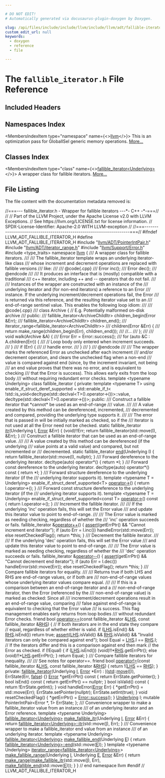 ```yaml
---

# DO NOT EDIT!
# Automatically generated via docusaurus-plugin-doxygen by Doxygen.

slug: /api/files/include/include/llvm/include/llvm/adt/fallible-iterator-h
custom_edit_url: null
keywords:
  - doxygen
  - reference
  - file

---
```





# The `fallible_iterator.h` File Reference

<DoxygenPage pluginConfig={pluginConfig}>



## Included Headers

<IncludesList>
<IncludesListItem
  filePath="llvm/ADT/PointerIntPair.h"
  permalink="/docs/api/files/include/include/llvm/include/llvm/adt/pointerintpair-h"
  isLocal="true" />
<IncludesListItem
  filePath="llvm/ADT/iterator_range.h"
  permalink="/docs/api/files/include/include/llvm/include/llvm/adt/iterator-range-h"
  isLocal="true" />
<IncludesListItem
  filePath="llvm/Support/Error.h"
  permalink="/docs/api/files/include/include/llvm/include/llvm/support/error-h"
  isLocal="true" />
<IncludesListItem
  filePath="type_traits"
  permalink=""
  isLocal="false" />
</IncludesList>

## Namespaces Index

<MembersIndex>

<MembersIndexItem
  type="namespace"
  name={<><a href="/docs/api/namespaces/llvm">llvm</a></>}>
This is an optimization pass for GlobalISel generic memory operations. <a href="/docs/api/namespaces/llvm/#details">More...</a>
</MembersIndexItem>

</MembersIndex>

## Classes Index

<MembersIndex>

<MembersIndexItem
  type="class"
  name={<><a href="/docs/api/classes/llvm/fallible-iterator">fallible_iterator&lt;Underlying&gt;</a></>}>
A wrapper class for fallible iterators. <a href="/docs/api/classes/llvm/fallible-iterator/#details">More...</a>
</MembersIndexItem>

</MembersIndex>


## File Listing

The file content with the documentation metadata removed is:

<ProgramListing>

<Link id="l00001" /><CodeLine lineNumber="1"><span class="doxyHighlightComment">//===--- fallible&#95;iterator.h - Wrapper for fallible iterators ---&#42;- C++ -&#42;-===//</span></CodeLine>
<Link id="l00002" /><CodeLine lineNumber="2"><span class="doxyHighlightComment">//</span></CodeLine>
<Link id="l00003" /><CodeLine lineNumber="3"><span class="doxyHighlightComment">// Part of the LLVM Project, under the Apache License v2.0 with LLVM Exceptions.</span></CodeLine>
<Link id="l00004" /><CodeLine lineNumber="4"><span class="doxyHighlightComment">// See https://llvm.org/LICENSE.txt for license information.</span></CodeLine>
<Link id="l00005" /><CodeLine lineNumber="5"><span class="doxyHighlightComment">// SPDX-License-Identifier: Apache-2.0 WITH LLVM-exception</span></CodeLine>
<Link id="l00006" /><CodeLine lineNumber="6"><span class="doxyHighlightComment">//</span></CodeLine>
<Link id="l00007" /><CodeLine lineNumber="7"><span class="doxyHighlightComment">//===----------------------------------------------------------------------===//</span></CodeLine>
<Link id="l00008" /><CodeLine lineNumber="8"></CodeLine>
<Link id="l00009" /><CodeLine lineNumber="9"><span class="doxyHighlightPreprocessor">#ifndef LLVM&#95;ADT&#95;FALLIBLE&#95;ITERATOR&#95;H</span></CodeLine>
<Link id="l00010" /><CodeLine lineNumber="10"><span class="doxyHighlightPreprocessor">#define LLVM&#95;ADT&#95;FALLIBLE&#95;ITERATOR&#95;H</span></CodeLine>
<Link id="l00011" /><CodeLine lineNumber="11"></CodeLine>
<Link id="l00012" /><CodeLine lineNumber="12"><span class="doxyHighlightPreprocessor">#include &quot;<a href="/docs/api/files/include/include/llvm/include/llvm/adt/pointerintpair-h">llvm/ADT/PointerIntPair.h</a>&quot;</span></CodeLine>
<Link id="l00013" /><CodeLine lineNumber="13"><span class="doxyHighlightPreprocessor">#include &quot;<a href="/docs/api/files/include/include/llvm/include/llvm/adt/iterator-range-h">llvm/ADT/iterator&#95;range.h</a>&quot;</span></CodeLine>
<Link id="l00014" /><CodeLine lineNumber="14"><span class="doxyHighlightPreprocessor">#include &quot;<a href="/docs/api/files/include/include/llvm/include/llvm/support/error-h">llvm/Support/Error.h</a>&quot;</span></CodeLine>
<Link id="l00015" /><CodeLine lineNumber="15"></CodeLine>
<Link id="l00016" /><CodeLine lineNumber="16"><span class="doxyHighlightPreprocessor">#include &lt;type&#95;traits&gt;</span></CodeLine>
<Link id="l00017" /><CodeLine lineNumber="17"></CodeLine>
<Link id="l00018" /><CodeLine lineNumber="18"><span class="doxyHighlightKeyword">namespace </span><span class="doxyHighlight"><a href="/docs/api/namespaces/llvm">llvm</a> &#123;</span></CodeLine>
<Link id="l00019" /><CodeLine lineNumber="19"></CodeLine>
<Link id="l00020" /><CodeLine lineNumber="20"><span class="doxyHighlightComment">/// A wrapper class for fallible iterators.</span></CodeLine>
<Link id="l00021" /><CodeLine lineNumber="21"><span class="doxyHighlightComment">///</span></CodeLine>
<Link id="l00022" /><CodeLine lineNumber="22"><span class="doxyHighlightComment">///   The fallible&#95;iterator template wraps an underlying iterator-like class</span></CodeLine>
<Link id="l00023" /><CodeLine lineNumber="23"><span class="doxyHighlightComment">/// whose increment and decrement operations are replaced with fallible versions</span></CodeLine>
<Link id="l00024" /><CodeLine lineNumber="24"><span class="doxyHighlightComment">/// like:</span></CodeLine>
<Link id="l00025" /><CodeLine lineNumber="25"><span class="doxyHighlightComment">///</span></CodeLine>
<Link id="l00026" /><CodeLine lineNumber="26"><span class="doxyHighlightComment">///   @code&#123;.cpp&#125;</span></CodeLine>
<Link id="l00027" /><CodeLine lineNumber="27"><span class="doxyHighlightComment">///   Error inc();</span></CodeLine>
<Link id="l00028" /><CodeLine lineNumber="28"><span class="doxyHighlightComment">///   Error dec();</span></CodeLine>
<Link id="l00029" /><CodeLine lineNumber="29"><span class="doxyHighlightComment">///   @endcode</span></CodeLine>
<Link id="l00030" /><CodeLine lineNumber="30"><span class="doxyHighlightComment">///</span></CodeLine>
<Link id="l00031" /><CodeLine lineNumber="31"><span class="doxyHighlightComment">///   It produces an interface that is (mostly) compatible with a traditional</span></CodeLine>
<Link id="l00032" /><CodeLine lineNumber="32"><span class="doxyHighlightComment">/// c++ iterator, including ++ and -- operators that do not fail.</span></CodeLine>
<Link id="l00033" /><CodeLine lineNumber="33"><span class="doxyHighlightComment">///</span></CodeLine>
<Link id="l00034" /><CodeLine lineNumber="34"><span class="doxyHighlightComment">///   Instances of the wrapper are constructed with an instance of the</span></CodeLine>
<Link id="l00035" /><CodeLine lineNumber="35"><span class="doxyHighlightComment">/// underlying iterator and (for non-end iterators) a reference to an Error</span></CodeLine>
<Link id="l00036" /><CodeLine lineNumber="36"><span class="doxyHighlightComment">/// instance. If the underlying increment/decrement operations fail, the Error</span></CodeLine>
<Link id="l00037" /><CodeLine lineNumber="37"><span class="doxyHighlightComment">/// is returned via this reference, and the resulting iterator value set to an</span></CodeLine>
<Link id="l00038" /><CodeLine lineNumber="38"><span class="doxyHighlightComment">/// end-of-range sentinel value. This enables the following loop idiom:</span></CodeLine>
<Link id="l00039" /><CodeLine lineNumber="39"><span class="doxyHighlightComment">///</span></CodeLine>
<Link id="l00040" /><CodeLine lineNumber="40"><span class="doxyHighlightComment">///   @code&#123;.cpp&#125;</span></CodeLine>
<Link id="l00041" /><CodeLine lineNumber="41"><span class="doxyHighlightComment">///   class Archive &#123; // E.g. Potentially malformed on-disk archive</span></CodeLine>
<Link id="l00042" /><CodeLine lineNumber="42"><span class="doxyHighlightComment">///   public:</span></CodeLine>
<Link id="l00043" /><CodeLine lineNumber="43"><span class="doxyHighlightComment">///     fallible&#95;iterator&lt;ArchiveChildItr&gt; children&#95;begin(Error &amp;Err);</span></CodeLine>
<Link id="l00044" /><CodeLine lineNumber="44"><span class="doxyHighlightComment">///     fallible&#95;iterator&lt;ArchiveChildItr&gt; children&#95;end();</span></CodeLine>
<Link id="l00045" /><CodeLine lineNumber="45"><span class="doxyHighlightComment">///     iterator&#95;range&lt;fallible&#95;iterator&lt;ArchiveChildItr&gt;&gt;</span></CodeLine>
<Link id="l00046" /><CodeLine lineNumber="46"><span class="doxyHighlightComment">///     children(Error &amp;Err) &#123;</span></CodeLine>
<Link id="l00047" /><CodeLine lineNumber="47"><span class="doxyHighlightComment">///       return make&#95;range(children&#95;begin(Err), children&#95;end());</span></CodeLine>
<Link id="l00048" /><CodeLine lineNumber="48"><span class="doxyHighlightComment">///     //...</span></CodeLine>
<Link id="l00049" /><CodeLine lineNumber="49"><span class="doxyHighlightComment">///   &#125;;</span></CodeLine>
<Link id="l00050" /><CodeLine lineNumber="50"><span class="doxyHighlightComment">///</span></CodeLine>
<Link id="l00051" /><CodeLine lineNumber="51"><span class="doxyHighlightComment">///   void walk(Archive &amp;A) &#123;</span></CodeLine>
<Link id="l00052" /><CodeLine lineNumber="52"><span class="doxyHighlightComment">///     Error Err = Error::success();</span></CodeLine>
<Link id="l00053" /><CodeLine lineNumber="53"><span class="doxyHighlightComment">///     for (auto &amp;C : A.children(Err)) &#123;</span></CodeLine>
<Link id="l00054" /><CodeLine lineNumber="54"><span class="doxyHighlightComment">///       // Loop body only entered when increment succeeds.</span></CodeLine>
<Link id="l00055" /><CodeLine lineNumber="55"><span class="doxyHighlightComment">///     &#125;</span></CodeLine>
<Link id="l00056" /><CodeLine lineNumber="56"><span class="doxyHighlightComment">///     if (Err) &#123;</span></CodeLine>
<Link id="l00057" /><CodeLine lineNumber="57"><span class="doxyHighlightComment">///       // handle error.</span></CodeLine>
<Link id="l00058" /><CodeLine lineNumber="58"><span class="doxyHighlightComment">///     &#125;</span></CodeLine>
<Link id="l00059" /><CodeLine lineNumber="59"><span class="doxyHighlightComment">///   &#125;</span></CodeLine>
<Link id="l00060" /><CodeLine lineNumber="60"><span class="doxyHighlightComment">///   @endcode</span></CodeLine>
<Link id="l00061" /><CodeLine lineNumber="61"><span class="doxyHighlightComment">///</span></CodeLine>
<Link id="l00062" /><CodeLine lineNumber="62"><span class="doxyHighlightComment">///   The wrapper marks the referenced Error as unchecked after each increment</span></CodeLine>
<Link id="l00063" /><CodeLine lineNumber="63"><span class="doxyHighlightComment">/// and/or decrement operation, and clears the unchecked flag when a non-end</span></CodeLine>
<Link id="l00064" /><CodeLine lineNumber="64"><span class="doxyHighlightComment">/// value is compared against end (since, by the increment invariant, not being</span></CodeLine>
<Link id="l00065" /><CodeLine lineNumber="65"><span class="doxyHighlightComment">/// an end value proves that there was no error, and is equivalent to checking</span></CodeLine>
<Link id="l00066" /><CodeLine lineNumber="66"><span class="doxyHighlightComment">/// that the Error is success). This allows early exits from the loop body</span></CodeLine>
<Link id="l00067" /><CodeLine lineNumber="67"><span class="doxyHighlightComment">/// without requiring redundant error checks.</span></CodeLine>
<Link id="l00068" /><CodeLine lineNumber="68" lineLink="/docs/api/classes/llvm/fallible-iterator"><span class="doxyHighlightKeyword">template</span><span class="doxyHighlight"> &lt;</span><span class="doxyHighlightKeyword">typename</span><span class="doxyHighlight"> Underlying&gt; </span><span class="doxyHighlightKeyword">class </span><span class="doxyHighlight">fallible&#95;iterator &#123;</span></CodeLine>
<Link id="l00069" /><CodeLine lineNumber="69"><span class="doxyHighlightKeyword">private</span><span class="doxyHighlight">:</span></CodeLine>
<Link id="l00070" /><CodeLine lineNumber="70"><span class="doxyHighlight">  </span><span class="doxyHighlightKeyword">template</span><span class="doxyHighlight"> &lt;</span><span class="doxyHighlightKeyword">typename</span><span class="doxyHighlight"> T&gt;</span></CodeLine>
<Link id="l00071" /><CodeLine lineNumber="71"><span class="doxyHighlight">  </span><span class="doxyHighlightKeyword">using </span><span class="doxyHighlight">enable&#95;if&#95;struct&#95;deref&#95;supported = std::enable&#95;if&#95;t&lt;</span></CodeLine>
<Link id="l00072" /><CodeLine lineNumber="72"><span class="doxyHighlight">      !std::is&#95;void&lt;decltype(std::declval&lt;T&gt;().operator-&gt;())&gt;::value,</span></CodeLine>
<Link id="l00073" /><CodeLine lineNumber="73"><span class="doxyHighlight">      </span><span class="doxyHighlightKeyword">decltype</span><span class="doxyHighlight">(std::declval&lt;T&gt;().operator-&gt;())&gt;;</span></CodeLine>
<Link id="l00074" /><CodeLine lineNumber="74"></CodeLine>
<Link id="l00075" /><CodeLine lineNumber="75"><span class="doxyHighlightKeyword">public</span><span class="doxyHighlight">:</span></CodeLine>
<Link id="l00076" /><CodeLine lineNumber="76"><span class="doxyHighlightComment">  /// Construct a fallible iterator that &#42;cannot&#42; be used as an end-of-range</span></CodeLine>
<Link id="l00077" /><CodeLine lineNumber="77"><span class="doxyHighlightComment">  /// value.</span></CodeLine>
<Link id="l00078" /><CodeLine lineNumber="78"><span class="doxyHighlightComment">  ///</span></CodeLine>
<Link id="l00079" /><CodeLine lineNumber="79"><span class="doxyHighlightComment">  /// A value created by this method can be dereferenced, incremented,</span></CodeLine>
<Link id="l00080" /><CodeLine lineNumber="80"><span class="doxyHighlightComment">  /// decremented and compared, providing the underlying type supports it.</span></CodeLine>
<Link id="l00081" /><CodeLine lineNumber="81"><span class="doxyHighlightComment">  ///</span></CodeLine>
<Link id="l00082" /><CodeLine lineNumber="82"><span class="doxyHighlightComment">  /// The error that is passed in will be initially marked as checked, so if the</span></CodeLine>
<Link id="l00083" /><CodeLine lineNumber="83"><span class="doxyHighlightComment">  /// iterator is not used at all the Error need not be checked.</span></CodeLine>
<Link id="l00084" /><CodeLine lineNumber="84" lineLink="/docs/api/classes/llvm/fallible-iterator/#a5e324def628fb970ffc152836f145972"><span class="doxyHighlight">  </span><span class="doxyHighlightKeyword">static</span><span class="doxyHighlight"> fallible&#95;iterator <a href="/docs/api/classes/llvm/fallible-iterator/#a5e324def628fb970ffc152836f145972">itr</a>(Underlying I, <a href="/docs/api/classes/llvm/error">Error</a> &amp;Err) &#123;</span></CodeLine>
<Link id="l00085" /><CodeLine lineNumber="85"><span class="doxyHighlight">    (void)!!Err;</span></CodeLine>
<Link id="l00086" /><CodeLine lineNumber="86"><span class="doxyHighlight">    </span><span class="doxyHighlightKeywordFlow">return</span><span class="doxyHighlight"> fallible&#95;iterator(std::move(I), &amp;Err);</span></CodeLine>
<Link id="l00087" /><CodeLine lineNumber="87"><span class="doxyHighlight">  &#125;</span></CodeLine>
<Link id="l00088" /><CodeLine lineNumber="88"></CodeLine>
<Link id="l00089" /><CodeLine lineNumber="89"><span class="doxyHighlightComment">  /// Construct a fallible iterator that can be used as an end-of-range value.</span></CodeLine>
<Link id="l00090" /><CodeLine lineNumber="90"><span class="doxyHighlightComment">  ///</span></CodeLine>
<Link id="l00091" /><CodeLine lineNumber="91"><span class="doxyHighlightComment">  /// A value created by this method can be dereferenced (if the underlying</span></CodeLine>
<Link id="l00092" /><CodeLine lineNumber="92"><span class="doxyHighlightComment">  /// value points at a valid value) and compared, but not incremented or</span></CodeLine>
<Link id="l00093" /><CodeLine lineNumber="93"><span class="doxyHighlightComment">  /// decremented.</span></CodeLine>
<Link id="l00094" /><CodeLine lineNumber="94" lineLink="/docs/api/classes/llvm/fallible-iterator/#a1885ab71cce9418d89aa8ca952021241"><span class="doxyHighlight">  </span><span class="doxyHighlightKeyword">static</span><span class="doxyHighlight"> fallible&#95;iterator <a href="/docs/api/classes/llvm/fallible-iterator/#a1885ab71cce9418d89aa8ca952021241">end</a>(Underlying I) &#123;</span></CodeLine>
<Link id="l00095" /><CodeLine lineNumber="95"><span class="doxyHighlight">    </span><span class="doxyHighlightKeywordFlow">return</span><span class="doxyHighlight"> fallible&#95;iterator(std::move(I), </span><span class="doxyHighlightKeyword">nullptr</span><span class="doxyHighlight">);</span></CodeLine>
<Link id="l00096" /><CodeLine lineNumber="96"><span class="doxyHighlight">  &#125;</span></CodeLine>
<Link id="l00097" /><CodeLine lineNumber="97"></CodeLine>
<Link id="l00098" /><CodeLine lineNumber="98"><span class="doxyHighlightComment">  /// Forward dereference to the underlying iterator.</span></CodeLine>
<Link id="l00099" /><CodeLine lineNumber="99" lineLink="/docs/api/classes/llvm/fallible-iterator/#a189fd8d5c3ad7dda995a8de275ec066a"><span class="doxyHighlight">  </span><span class="doxyHighlightKeyword">decltype</span><span class="doxyHighlight">(</span><span class="doxyHighlightKeyword">auto</span><span class="doxyHighlight">) </span><span class="doxyHighlightKeyword">operator</span><span class="doxyHighlight">&#42;() &#123; </span><span class="doxyHighlightKeywordFlow">return</span><span class="doxyHighlight"> &#42;I; &#125;</span></CodeLine>
<Link id="l00100" /><CodeLine lineNumber="100"></CodeLine>
<Link id="l00101" /><CodeLine lineNumber="101"><span class="doxyHighlightComment">  /// Forward const dereference to the underlying iterator.</span></CodeLine>
<Link id="l00102" /><CodeLine lineNumber="102" lineLink="/docs/api/classes/llvm/fallible-iterator/#ad7ce21a343abe52716261c1dc47c71d0"><span class="doxyHighlight">  </span><span class="doxyHighlightKeyword">decltype</span><span class="doxyHighlight">(</span><span class="doxyHighlightKeyword">auto</span><span class="doxyHighlight">) </span><span class="doxyHighlightKeyword">operator</span><span class="doxyHighlight">&#42;() </span><span class="doxyHighlightKeyword">const</span><span class="doxyHighlight"> &#123; </span><span class="doxyHighlightKeywordFlow">return</span><span class="doxyHighlight"> &#42;I; &#125;</span></CodeLine>
<Link id="l00103" /><CodeLine lineNumber="103"></CodeLine>
<Link id="l00104" /><CodeLine lineNumber="104"><span class="doxyHighlightComment">  /// Forward structure dereference to the underlying iterator (if the</span></CodeLine>
<Link id="l00105" /><CodeLine lineNumber="105"><span class="doxyHighlightComment">  /// underlying iterator supports it).</span></CodeLine>
<Link id="l00106" /><CodeLine lineNumber="106"><span class="doxyHighlight">  </span><span class="doxyHighlightKeyword">template</span><span class="doxyHighlight"> &lt;</span><span class="doxyHighlightKeyword">typename</span><span class="doxyHighlight"> T = Underlying&gt;</span></CodeLine>
<Link id="l00107" /><CodeLine lineNumber="107" lineLink="/docs/api/classes/llvm/fallible-iterator/#accac19b46752525e683aa3eb23c7db91"><span class="doxyHighlight">  enable&#95;if&#95;struct&#95;deref&#95;supported&lt;T&gt; <a href="/docs/api/classes/llvm/fallible-iterator/#accac19b46752525e683aa3eb23c7db91">operator-&gt;</a>() &#123;</span></CodeLine>
<Link id="l00108" /><CodeLine lineNumber="108"><span class="doxyHighlight">    </span><span class="doxyHighlightKeywordFlow">return</span><span class="doxyHighlight"> I.operator-&gt;();</span></CodeLine>
<Link id="l00109" /><CodeLine lineNumber="109"><span class="doxyHighlight">  &#125;</span></CodeLine>
<Link id="l00110" /><CodeLine lineNumber="110"></CodeLine>
<Link id="l00111" /><CodeLine lineNumber="111"><span class="doxyHighlightComment">  /// Forward const structure dereference to the underlying iterator (if the</span></CodeLine>
<Link id="l00112" /><CodeLine lineNumber="112"><span class="doxyHighlightComment">  /// underlying iterator supports it).</span></CodeLine>
<Link id="l00113" /><CodeLine lineNumber="113"><span class="doxyHighlight">  </span><span class="doxyHighlightKeyword">template</span><span class="doxyHighlight"> &lt;</span><span class="doxyHighlightKeyword">typename</span><span class="doxyHighlight"> T = Underlying&gt;</span></CodeLine>
<Link id="l00114" /><CodeLine lineNumber="114" lineLink="/docs/api/classes/llvm/fallible-iterator/#acb45a5f92dd600879e3efaa7acfb0c4e"><span class="doxyHighlight">  enable&#95;if&#95;struct&#95;deref&#95;supported&lt;const T&gt; <a href="/docs/api/classes/llvm/fallible-iterator/#acb45a5f92dd600879e3efaa7acfb0c4e">operator-&gt;</a>()</span><span class="doxyHighlightKeyword"> const </span><span class="doxyHighlight">&#123;</span></CodeLine>
<Link id="l00115" /><CodeLine lineNumber="115"><span class="doxyHighlight">    </span><span class="doxyHighlightKeywordFlow">return</span><span class="doxyHighlight"> I.operator-&gt;();</span></CodeLine>
<Link id="l00116" /><CodeLine lineNumber="116"><span class="doxyHighlight">  &#125;</span></CodeLine>
<Link id="l00117" /><CodeLine lineNumber="117"></CodeLine>
<Link id="l00118" /><CodeLine lineNumber="118"><span class="doxyHighlightComment">  /// Increment the fallible iterator.</span></CodeLine>
<Link id="l00119" /><CodeLine lineNumber="119"><span class="doxyHighlightComment">  ///</span></CodeLine>
<Link id="l00120" /><CodeLine lineNumber="120"><span class="doxyHighlightComment">  /// If the underlying &#39;inc&#39; operation fails, this will set the Error value</span></CodeLine>
<Link id="l00121" /><CodeLine lineNumber="121"><span class="doxyHighlightComment">  /// and update this iterator value to point to end-of-range.</span></CodeLine>
<Link id="l00122" /><CodeLine lineNumber="122"><span class="doxyHighlightComment">  ///</span></CodeLine>
<Link id="l00123" /><CodeLine lineNumber="123"><span class="doxyHighlightComment">  /// The Error value is marked as needing checking, regardless of whether the</span></CodeLine>
<Link id="l00124" /><CodeLine lineNumber="124"><span class="doxyHighlightComment">  /// &#39;inc&#39; operation succeeds or fails.</span></CodeLine>
<Link id="l00125" /><CodeLine lineNumber="125" lineLink="/docs/api/classes/llvm/fallible-iterator/#ab86deeb1b659f4f9406c114b2aaa9319"><span class="doxyHighlight">  fallible&#95;iterator &amp;<a href="/docs/api/classes/llvm/fallible-iterator/#ab86deeb1b659f4f9406c114b2aaa9319">operator++</a>() &#123;</span></CodeLine>
<Link id="l00126" /><CodeLine lineNumber="126"><span class="doxyHighlight">    <a href="/docs/api/files/lib/lib/target/lib/target/amdgpu/silowercontrolflow-cpp/#a4868c5d81c5ccc98c47aeab6244346a0">assert</a>(getErrPtr() &amp;&amp; </span><span class="doxyHighlightStringLiteral">&quot;Cannot increment end iterator&quot;</span><span class="doxyHighlight">);</span></CodeLine>
<Link id="l00127" /><CodeLine lineNumber="127"><span class="doxyHighlight">    </span><span class="doxyHighlightKeywordFlow">if</span><span class="doxyHighlight"> (</span><span class="doxyHighlightKeyword">auto</span><span class="doxyHighlight"> Err = I.inc())</span></CodeLine>
<Link id="l00128" /><CodeLine lineNumber="128"><span class="doxyHighlight">      handleError(std::move(Err));</span></CodeLine>
<Link id="l00129" /><CodeLine lineNumber="129"><span class="doxyHighlight">    </span><span class="doxyHighlightKeywordFlow">else</span></CodeLine>
<Link id="l00130" /><CodeLine lineNumber="130"><span class="doxyHighlight">      resetCheckedFlag();</span></CodeLine>
<Link id="l00131" /><CodeLine lineNumber="131"><span class="doxyHighlight">    </span><span class="doxyHighlightKeywordFlow">return</span><span class="doxyHighlight"> &#42;</span><span class="doxyHighlightKeyword">this</span><span class="doxyHighlight">;</span></CodeLine>
<Link id="l00132" /><CodeLine lineNumber="132"><span class="doxyHighlight">  &#125;</span></CodeLine>
<Link id="l00133" /><CodeLine lineNumber="133"></CodeLine>
<Link id="l00134" /><CodeLine lineNumber="134"><span class="doxyHighlightComment">  /// Decrement the fallible iterator.</span></CodeLine>
<Link id="l00135" /><CodeLine lineNumber="135"><span class="doxyHighlightComment">  ///</span></CodeLine>
<Link id="l00136" /><CodeLine lineNumber="136"><span class="doxyHighlightComment">  /// If the underlying &#39;dec&#39; operation fails, this will set the Error value</span></CodeLine>
<Link id="l00137" /><CodeLine lineNumber="137"><span class="doxyHighlightComment">  /// and update this iterator value to point to end-of-range.</span></CodeLine>
<Link id="l00138" /><CodeLine lineNumber="138"><span class="doxyHighlightComment">  ///</span></CodeLine>
<Link id="l00139" /><CodeLine lineNumber="139"><span class="doxyHighlightComment">  /// The Error value is marked as needing checking, regardless of whether the</span></CodeLine>
<Link id="l00140" /><CodeLine lineNumber="140"><span class="doxyHighlightComment">  /// &#39;dec&#39; operation succeeds or fails.</span></CodeLine>
<Link id="l00141" /><CodeLine lineNumber="141" lineLink="/docs/api/classes/llvm/fallible-iterator/#a9fbbeee35c8f16d816e97c1558d8ca55"><span class="doxyHighlight">  fallible&#95;iterator &amp;<a href="/docs/api/classes/llvm/fallible-iterator/#a9fbbeee35c8f16d816e97c1558d8ca55">operator--</a>() &#123;</span></CodeLine>
<Link id="l00142" /><CodeLine lineNumber="142"><span class="doxyHighlight">    <a href="/docs/api/files/lib/lib/target/lib/target/amdgpu/silowercontrolflow-cpp/#a4868c5d81c5ccc98c47aeab6244346a0">assert</a>(getErrPtr() &amp;&amp; </span><span class="doxyHighlightStringLiteral">&quot;Cannot decrement end iterator&quot;</span><span class="doxyHighlight">);</span></CodeLine>
<Link id="l00143" /><CodeLine lineNumber="143"><span class="doxyHighlight">    </span><span class="doxyHighlightKeywordFlow">if</span><span class="doxyHighlight"> (</span><span class="doxyHighlightKeyword">auto</span><span class="doxyHighlight"> Err = I.dec())</span></CodeLine>
<Link id="l00144" /><CodeLine lineNumber="144"><span class="doxyHighlight">      handleError(std::move(Err));</span></CodeLine>
<Link id="l00145" /><CodeLine lineNumber="145"><span class="doxyHighlight">    </span><span class="doxyHighlightKeywordFlow">else</span></CodeLine>
<Link id="l00146" /><CodeLine lineNumber="146"><span class="doxyHighlight">      resetCheckedFlag();</span></CodeLine>
<Link id="l00147" /><CodeLine lineNumber="147"><span class="doxyHighlight">    </span><span class="doxyHighlightKeywordFlow">return</span><span class="doxyHighlight"> &#42;</span><span class="doxyHighlightKeyword">this</span><span class="doxyHighlight">;</span></CodeLine>
<Link id="l00148" /><CodeLine lineNumber="148"><span class="doxyHighlight">  &#125;</span></CodeLine>
<Link id="l00149" /><CodeLine lineNumber="149"></CodeLine>
<Link id="l00150" /><CodeLine lineNumber="150"><span class="doxyHighlightComment">  /// Compare fallible iterators for equality.</span></CodeLine>
<Link id="l00151" /><CodeLine lineNumber="151"><span class="doxyHighlightComment">  ///</span></CodeLine>
<Link id="l00152" /><CodeLine lineNumber="152"><span class="doxyHighlightComment">  /// Returns true if both LHS and RHS are end-of-range values, or if both are</span></CodeLine>
<Link id="l00153" /><CodeLine lineNumber="153"><span class="doxyHighlightComment">  /// non-end-of-range values whose underlying iterator values compare equal.</span></CodeLine>
<Link id="l00154" /><CodeLine lineNumber="154"><span class="doxyHighlightComment">  ///</span></CodeLine>
<Link id="l00155" /><CodeLine lineNumber="155"><span class="doxyHighlightComment">  /// If this is a comparison between an end-of-range iterator and a</span></CodeLine>
<Link id="l00156" /><CodeLine lineNumber="156"><span class="doxyHighlightComment">  /// non-end-of-range iterator, then the Error (referenced by the</span></CodeLine>
<Link id="l00157" /><CodeLine lineNumber="157"><span class="doxyHighlightComment">  /// non-end-of-range value) is marked as checked: Since all</span></CodeLine>
<Link id="l00158" /><CodeLine lineNumber="158"><span class="doxyHighlightComment">  /// increment/decrement operations result in an end-of-range value, comparing</span></CodeLine>
<Link id="l00159" /><CodeLine lineNumber="159"><span class="doxyHighlightComment">  /// false against end-of-range is equivalent to checking that the Error value</span></CodeLine>
<Link id="l00160" /><CodeLine lineNumber="160"><span class="doxyHighlightComment">  /// is success. This flag management enables early returns from loop bodies</span></CodeLine>
<Link id="l00161" /><CodeLine lineNumber="161"><span class="doxyHighlightComment">  /// without redundant Error checks.</span></CodeLine>
<Link id="l00162" /><CodeLine lineNumber="162" lineLink="/docs/api/classes/llvm/fallible-iterator/#aa7ecffd56a28eaa6027810ae50d30c7c"><span class="doxyHighlight">  </span><span class="doxyHighlightKeyword">friend</span><span class="doxyHighlight"> </span><span class="doxyHighlightKeywordType">bool</span><span class="doxyHighlight"> <a href="/docs/api/classes/llvm/fallible-iterator/#aa7ecffd56a28eaa6027810ae50d30c7c">operator==</a>(</span><span class="doxyHighlightKeyword">const</span><span class="doxyHighlight"> fallible&#95;iterator &amp;<a href="/docs/api/files/lib/lib/target/lib/target/x86/x86partialreduction-cpp/#a9e1483f7215664a2315c53c3558d9a8d">LHS</a>,</span></CodeLine>
<Link id="l00163" /><CodeLine lineNumber="163"><span class="doxyHighlight">                         </span><span class="doxyHighlightKeyword">const</span><span class="doxyHighlight"> fallible&#95;iterator &amp;<a href="/docs/api/files/lib/lib/target/lib/target/x86/x86partialreduction-cpp/#a87b8bfbbe9d8f7146d7f20a5fb42efd0">RHS</a>) &#123;</span></CodeLine>
<Link id="l00164" /><CodeLine lineNumber="164"><span class="doxyHighlight">    </span><span class="doxyHighlightComment">// If both iterators are in the end state they compare</span></CodeLine>
<Link id="l00165" /><CodeLine lineNumber="165"><span class="doxyHighlight">    </span><span class="doxyHighlightComment">// equal, regardless of whether either is valid.</span></CodeLine>
<Link id="l00166" /><CodeLine lineNumber="166"><span class="doxyHighlight">    </span><span class="doxyHighlightKeywordFlow">if</span><span class="doxyHighlight"> (<a href="/docs/api/files/lib/lib/target/lib/target/x86/x86partialreduction-cpp/#a9e1483f7215664a2315c53c3558d9a8d">LHS</a>.isEnd() &amp;&amp; <a href="/docs/api/files/lib/lib/target/lib/target/x86/x86partialreduction-cpp/#a87b8bfbbe9d8f7146d7f20a5fb42efd0">RHS</a>.isEnd())</span></CodeLine>
<Link id="l00167" /><CodeLine lineNumber="167"><span class="doxyHighlight">      </span><span class="doxyHighlightKeywordFlow">return</span><span class="doxyHighlight"> </span><span class="doxyHighlightKeyword">true</span><span class="doxyHighlight">;</span></CodeLine>
<Link id="l00168" /><CodeLine lineNumber="168"></CodeLine>
<Link id="l00169" /><CodeLine lineNumber="169"><span class="doxyHighlight">    <a href="/docs/api/files/lib/lib/target/lib/target/amdgpu/silowercontrolflow-cpp/#a4868c5d81c5ccc98c47aeab6244346a0">assert</a>(<a href="/docs/api/files/lib/lib/target/lib/target/x86/x86partialreduction-cpp/#a9e1483f7215664a2315c53c3558d9a8d">LHS</a>.isValid() &amp;&amp; <a href="/docs/api/files/lib/lib/target/lib/target/x86/x86partialreduction-cpp/#a87b8bfbbe9d8f7146d7f20a5fb42efd0">RHS</a>.isValid() &amp;&amp;</span></CodeLine>
<Link id="l00170" /><CodeLine lineNumber="170"><span class="doxyHighlight">           </span><span class="doxyHighlightStringLiteral">&quot;Invalid iterators can only be compared against end&quot;</span><span class="doxyHighlight">);</span></CodeLine>
<Link id="l00171" /><CodeLine lineNumber="171"></CodeLine>
<Link id="l00172" /><CodeLine lineNumber="172"><span class="doxyHighlight">    </span><span class="doxyHighlightKeywordType">bool</span><span class="doxyHighlight"> Equal = <a href="/docs/api/files/lib/lib/target/lib/target/x86/x86partialreduction-cpp/#a9e1483f7215664a2315c53c3558d9a8d">LHS</a>.I == <a href="/docs/api/files/lib/lib/target/lib/target/x86/x86partialreduction-cpp/#a87b8bfbbe9d8f7146d7f20a5fb42efd0">RHS</a>.I;</span></CodeLine>
<Link id="l00173" /><CodeLine lineNumber="173"></CodeLine>
<Link id="l00174" /><CodeLine lineNumber="174"><span class="doxyHighlight">    </span><span class="doxyHighlightComment">// If the iterators differ and this is a comparison against end then mark</span></CodeLine>
<Link id="l00175" /><CodeLine lineNumber="175"><span class="doxyHighlight">    </span><span class="doxyHighlightComment">// the Error as checked.</span></CodeLine>
<Link id="l00176" /><CodeLine lineNumber="176"><span class="doxyHighlight">    </span><span class="doxyHighlightKeywordFlow">if</span><span class="doxyHighlight"> (!Equal) &#123;</span></CodeLine>
<Link id="l00177" /><CodeLine lineNumber="177"><span class="doxyHighlight">      </span><span class="doxyHighlightKeywordFlow">if</span><span class="doxyHighlight"> (<a href="/docs/api/files/lib/lib/target/lib/target/x86/x86partialreduction-cpp/#a9e1483f7215664a2315c53c3558d9a8d">LHS</a>.isEnd())</span></CodeLine>
<Link id="l00178" /><CodeLine lineNumber="178"><span class="doxyHighlight">        (void)!!&#42;<a href="/docs/api/files/lib/lib/target/lib/target/x86/x86partialreduction-cpp/#a87b8bfbbe9d8f7146d7f20a5fb42efd0">RHS</a>.getErrPtr();</span></CodeLine>
<Link id="l00179" /><CodeLine lineNumber="179"><span class="doxyHighlight">      </span><span class="doxyHighlightKeywordFlow">else</span></CodeLine>
<Link id="l00180" /><CodeLine lineNumber="180"><span class="doxyHighlight">        (</span><span class="doxyHighlightKeywordType">void</span><span class="doxyHighlight">)!!&#42;<a href="/docs/api/files/lib/lib/target/lib/target/x86/x86partialreduction-cpp/#a9e1483f7215664a2315c53c3558d9a8d">LHS</a>.getErrPtr();</span></CodeLine>
<Link id="l00181" /><CodeLine lineNumber="181"><span class="doxyHighlight">    &#125;</span></CodeLine>
<Link id="l00182" /><CodeLine lineNumber="182"></CodeLine>
<Link id="l00183" /><CodeLine lineNumber="183"><span class="doxyHighlight">    </span><span class="doxyHighlightKeywordFlow">return</span><span class="doxyHighlight"> Equal;</span></CodeLine>
<Link id="l00184" /><CodeLine lineNumber="184"><span class="doxyHighlight">  &#125;</span></CodeLine>
<Link id="l00185" /><CodeLine lineNumber="185"></CodeLine>
<Link id="l00186" /><CodeLine lineNumber="186"><span class="doxyHighlightComment">  /// Compare fallible iterators for inequality.</span></CodeLine>
<Link id="l00187" /><CodeLine lineNumber="187"><span class="doxyHighlightComment">  ///</span></CodeLine>
<Link id="l00188" /><CodeLine lineNumber="188"><span class="doxyHighlightComment">  /// See notes for operator==.</span></CodeLine>
<Link id="l00189" /><CodeLine lineNumber="189" lineLink="/docs/api/classes/llvm/fallible-iterator/#a1be8eff3b1f82e06ad3fb6237fe4c419"><span class="doxyHighlight">  </span><span class="doxyHighlightKeyword">friend</span><span class="doxyHighlight"> </span><span class="doxyHighlightKeywordType">bool</span><span class="doxyHighlight"> <a href="/docs/api/classes/llvm/fallible-iterator/#a1be8eff3b1f82e06ad3fb6237fe4c419">operator!=</a>(</span><span class="doxyHighlightKeyword">const</span><span class="doxyHighlight"> fallible&#95;iterator &amp;<a href="/docs/api/files/lib/lib/target/lib/target/x86/x86partialreduction-cpp/#a9e1483f7215664a2315c53c3558d9a8d">LHS</a>,</span></CodeLine>
<Link id="l00190" /><CodeLine lineNumber="190"><span class="doxyHighlight">                         </span><span class="doxyHighlightKeyword">const</span><span class="doxyHighlight"> fallible&#95;iterator &amp;<a href="/docs/api/files/lib/lib/target/lib/target/x86/x86partialreduction-cpp/#a87b8bfbbe9d8f7146d7f20a5fb42efd0">RHS</a>) &#123;</span></CodeLine>
<Link id="l00191" /><CodeLine lineNumber="191"><span class="doxyHighlight">    </span><span class="doxyHighlightKeywordFlow">return</span><span class="doxyHighlight"> !(<a href="/docs/api/files/lib/lib/target/lib/target/x86/x86partialreduction-cpp/#a9e1483f7215664a2315c53c3558d9a8d">LHS</a> == <a href="/docs/api/files/lib/lib/target/lib/target/x86/x86partialreduction-cpp/#a87b8bfbbe9d8f7146d7f20a5fb42efd0">RHS</a>);</span></CodeLine>
<Link id="l00192" /><CodeLine lineNumber="192"><span class="doxyHighlight">  &#125;</span></CodeLine>
<Link id="l00193" /><CodeLine lineNumber="193"></CodeLine>
<Link id="l00194" /><CodeLine lineNumber="194"><span class="doxyHighlightKeyword">private</span><span class="doxyHighlight">:</span></CodeLine>
<Link id="l00195" /><CodeLine lineNumber="195"><span class="doxyHighlight">  <a href="/docs/api/classes/llvm/fallible-iterator">fallible&#95;iterator</a>(Underlying <a href="/docs/api/files/lib/lib/support/md5-cpp/#ac0eafdc9ee161b71e7af98af736952fd">I</a>, <a href="/docs/api/classes/llvm/error">Error</a> &#42;Err)</span></CodeLine>
<Link id="l00196" /><CodeLine lineNumber="196"><span class="doxyHighlight">      : <a href="/docs/api/files/lib/lib/support/md5-cpp/#ac0eafdc9ee161b71e7af98af736952fd">I</a>(<a href="/docs/api/namespaces/std">std</a>::<a href="/docs/api/namespaces/llvm/#abfc9c7ecf70f66901e439f7c04ef3dbb">move</a>(<a href="/docs/api/files/lib/lib/support/md5-cpp/#ac0eafdc9ee161b71e7af98af736952fd">I</a>)), ErrState(Err, <a href="/docs/api/namespaces/false">false</a>) &#123;&#125;</span></CodeLine>
<Link id="l00197" /><CodeLine lineNumber="197"></CodeLine>
<Link id="l00198" /><CodeLine lineNumber="198"><span class="doxyHighlight">  <a href="/docs/api/namespaces/llvm/#ac226f3d2b9ca090171a8e0a8cb92c343a902b0d55fddef6f8d651fe1035b7d4bd">Error</a> &#42;getErrPtr()</span><span class="doxyHighlightKeyword"> const </span><span class="doxyHighlight">&#123; </span><span class="doxyHighlightKeywordFlow">return</span><span class="doxyHighlight"> ErrState.getPointer(); &#125;</span></CodeLine>
<Link id="l00199" /><CodeLine lineNumber="199"></CodeLine>
<Link id="l00200" /><CodeLine lineNumber="200"><span class="doxyHighlight">  </span><span class="doxyHighlightKeywordType">bool</span><span class="doxyHighlight"> isEnd()</span><span class="doxyHighlightKeyword"> const </span><span class="doxyHighlight">&#123; </span><span class="doxyHighlightKeywordFlow">return</span><span class="doxyHighlight"> getErrPtr() == </span><span class="doxyHighlightKeyword">nullptr</span><span class="doxyHighlight">; &#125;</span></CodeLine>
<Link id="l00201" /><CodeLine lineNumber="201"></CodeLine>
<Link id="l00202" /><CodeLine lineNumber="202"><span class="doxyHighlight">  </span><span class="doxyHighlightKeywordType">bool</span><span class="doxyHighlight"> isValid()</span><span class="doxyHighlightKeyword"> const </span><span class="doxyHighlight">&#123; </span><span class="doxyHighlightKeywordFlow">return</span><span class="doxyHighlight"> !ErrState.getInt(); &#125;</span></CodeLine>
<Link id="l00203" /><CodeLine lineNumber="203"></CodeLine>
<Link id="l00204" /><CodeLine lineNumber="204"><span class="doxyHighlight">  </span><span class="doxyHighlightKeywordType">void</span><span class="doxyHighlight"> handleError(<a href="/docs/api/namespaces/llvm/#ac226f3d2b9ca090171a8e0a8cb92c343a902b0d55fddef6f8d651fe1035b7d4bd">Error</a> Err) &#123;</span></CodeLine>
<Link id="l00205" /><CodeLine lineNumber="205"><span class="doxyHighlight">    &#42;getErrPtr() = std::move(Err);</span></CodeLine>
<Link id="l00206" /><CodeLine lineNumber="206"><span class="doxyHighlight">    ErrState.setPointer(</span><span class="doxyHighlightKeyword">nullptr</span><span class="doxyHighlight">);</span></CodeLine>
<Link id="l00207" /><CodeLine lineNumber="207"><span class="doxyHighlight">    ErrState.setInt(</span><span class="doxyHighlightKeyword">true</span><span class="doxyHighlight">);</span></CodeLine>
<Link id="l00208" /><CodeLine lineNumber="208"><span class="doxyHighlight">  &#125;</span></CodeLine>
<Link id="l00209" /><CodeLine lineNumber="209"></CodeLine>
<Link id="l00210" /><CodeLine lineNumber="210"><span class="doxyHighlight">  </span><span class="doxyHighlightKeywordType">void</span><span class="doxyHighlight"> resetCheckedFlag() &#123;</span></CodeLine>
<Link id="l00211" /><CodeLine lineNumber="211"><span class="doxyHighlight">    &#42;getErrPtr() = <a href="/docs/api/classes/llvm/error/#a4dfd0813c3d0e0a30439b5a3e9196b59">Error::success</a>();</span></CodeLine>
<Link id="l00212" /><CodeLine lineNumber="212"><span class="doxyHighlight">  &#125;</span></CodeLine>
<Link id="l00213" /><CodeLine lineNumber="213"></CodeLine>
<Link id="l00214" /><CodeLine lineNumber="214"><span class="doxyHighlight">  <a href="/docs/api/namespaces/llvm/bitmaskenumdetail/#a4470a7b4d2199da87d6a0977598ee7be">Underlying</a> I;</span></CodeLine>
<Link id="l00215" /><CodeLine lineNumber="215"><span class="doxyHighlight">  </span><span class="doxyHighlightKeyword">mutable</span><span class="doxyHighlight"> PointerIntPair&lt;Error &#42;, 1&gt; ErrState;</span></CodeLine>
<Link id="l00216" /><CodeLine lineNumber="216"><span class="doxyHighlight">&#125;;</span></CodeLine>
<Link id="l00217" /><CodeLine lineNumber="217"></CodeLine>
<Link id="l00218" /><CodeLine lineNumber="218"><span class="doxyHighlightComment">/// Convenience wrapper to make a fallible&#95;iterator value from an instance</span></CodeLine>
<Link id="l00219" /><CodeLine lineNumber="219"><span class="doxyHighlightComment">/// of an underlying iterator and an Error reference.</span></CodeLine>
<Link id="l00220" /><CodeLine lineNumber="220"><span class="doxyHighlightKeyword">template</span><span class="doxyHighlight"> &lt;</span><span class="doxyHighlightKeyword">typename</span><span class="doxyHighlight"> Underlying&gt;</span></CodeLine>
<Link id="l00221" /><CodeLine lineNumber="221" lineLink="/docs/api/namespaces/llvm/#a8761557a8c8694fdedb047953f77cc01"><span class="doxyHighlight"><a href="/docs/api/classes/llvm/fallible-iterator">fallible&#95;iterator&lt;Underlying&gt;</a> <a href="/docs/api/namespaces/llvm/#a8761557a8c8694fdedb047953f77cc01">make&#95;fallible&#95;itr</a>(Underlying <a href="/docs/api/files/lib/lib/support/md5-cpp/#ac0eafdc9ee161b71e7af98af736952fd">I</a>, <a href="/docs/api/classes/llvm/error">Error</a> &amp;Err) &#123;</span></CodeLine>
<Link id="l00222" /><CodeLine lineNumber="222"><span class="doxyHighlight">  </span><span class="doxyHighlightKeywordFlow">return</span><span class="doxyHighlight"> <a href="/docs/api/classes/llvm/fallible-iterator/#a5e324def628fb970ffc152836f145972">fallible&#95;iterator&lt;Underlying&gt;::itr</a>(std::move(<a href="/docs/api/files/lib/lib/support/md5-cpp/#ac0eafdc9ee161b71e7af98af736952fd">I</a>), Err);</span></CodeLine>
<Link id="l00223" /><CodeLine lineNumber="223"><span class="doxyHighlight">&#125;</span></CodeLine>
<Link id="l00224" /><CodeLine lineNumber="224"></CodeLine>
<Link id="l00225" /><CodeLine lineNumber="225"><span class="doxyHighlightComment">/// Convenience wrapper to make a fallible&#95;iterator end value from an instance</span></CodeLine>
<Link id="l00226" /><CodeLine lineNumber="226"><span class="doxyHighlightComment">/// of an underlying iterator.</span></CodeLine>
<Link id="l00227" /><CodeLine lineNumber="227"><span class="doxyHighlightKeyword">template</span><span class="doxyHighlight"> &lt;</span><span class="doxyHighlightKeyword">typename</span><span class="doxyHighlight"> Underlying&gt;</span></CodeLine>
<Link id="l00228" /><CodeLine lineNumber="228" lineLink="/docs/api/namespaces/llvm/#a9b800084e5a72653e733b431875c5d63"><span class="doxyHighlight"><a href="/docs/api/classes/llvm/fallible-iterator">fallible&#95;iterator&lt;Underlying&gt;</a> <a href="/docs/api/namespaces/llvm/#a9b800084e5a72653e733b431875c5d63">make&#95;fallible&#95;end</a>(Underlying <a href="/docs/api/files/lib/lib/ir/builtingcs-cpp/#abb2b3a60ccc38a28239e19a1646e0c8a">E</a>) &#123;</span></CodeLine>
<Link id="l00229" /><CodeLine lineNumber="229"><span class="doxyHighlight">  </span><span class="doxyHighlightKeywordFlow">return</span><span class="doxyHighlight"> <a href="/docs/api/classes/llvm/fallible-iterator/#a1885ab71cce9418d89aa8ca952021241">fallible&#95;iterator&lt;Underlying&gt;::end</a>(std::move(<a href="/docs/api/files/lib/lib/ir/builtingcs-cpp/#abb2b3a60ccc38a28239e19a1646e0c8a">E</a>));</span></CodeLine>
<Link id="l00230" /><CodeLine lineNumber="230"><span class="doxyHighlight">&#125;</span></CodeLine>
<Link id="l00231" /><CodeLine lineNumber="231"></CodeLine>
<Link id="l00232" /><CodeLine lineNumber="232"><span class="doxyHighlightKeyword">template</span><span class="doxyHighlight"> &lt;</span><span class="doxyHighlightKeyword">typename</span><span class="doxyHighlight"> Underlying&gt;</span></CodeLine>
<Link id="l00233" /><CodeLine lineNumber="233"><span class="doxyHighlight"><a href="/docs/api/namespaces/llvm/#a9b5301a03dc90d7ac00440e2de4d9149">iterator&#95;range&lt;fallible&#95;iterator&lt;Underlying&gt;</a>&gt;</span></CodeLine>
<Link id="l00234" /><CodeLine lineNumber="234" lineLink="/docs/api/namespaces/llvm/#aa851f05cbcdc0a5ed0ab2f20b8877a87"><span class="doxyHighlight"><a href="/docs/api/namespaces/llvm/#aa851f05cbcdc0a5ed0ab2f20b8877a87">make&#95;fallible&#95;range</a>(Underlying <a href="/docs/api/files/lib/lib/support/md5-cpp/#ac0eafdc9ee161b71e7af98af736952fd">I</a>, Underlying <a href="/docs/api/files/lib/lib/ir/builtingcs-cpp/#abb2b3a60ccc38a28239e19a1646e0c8a">E</a>, <a href="/docs/api/classes/llvm/error">Error</a> &amp;Err) &#123;</span></CodeLine>
<Link id="l00235" /><CodeLine lineNumber="235"><span class="doxyHighlight">  </span><span class="doxyHighlightKeywordFlow">return</span><span class="doxyHighlight"> <a href="/docs/api/namespaces/llvm/#a341215803e83773a3e97860dc291f121">make&#95;range</a>(<a href="/docs/api/namespaces/llvm/#a8761557a8c8694fdedb047953f77cc01">make&#95;fallible&#95;itr</a>(std::move(<a href="/docs/api/files/lib/lib/support/md5-cpp/#ac0eafdc9ee161b71e7af98af736952fd">I</a>), Err),</span></CodeLine>
<Link id="l00236" /><CodeLine lineNumber="236"><span class="doxyHighlight">                    <a href="/docs/api/namespaces/llvm/#a9b800084e5a72653e733b431875c5d63">make&#95;fallible&#95;end</a>(std::move(<a href="/docs/api/files/lib/lib/ir/builtingcs-cpp/#abb2b3a60ccc38a28239e19a1646e0c8a">E</a>)));</span></CodeLine>
<Link id="l00237" /><CodeLine lineNumber="237"><span class="doxyHighlight">&#125;</span></CodeLine>
<Link id="l00238" /><CodeLine lineNumber="238"></CodeLine>
<Link id="l00239" /><CodeLine lineNumber="239"><span class="doxyHighlight">&#125; </span><span class="doxyHighlightComment">// end namespace llvm</span></CodeLine>
<Link id="l00240" /><CodeLine lineNumber="240"></CodeLine>
<Link id="l00241" /><CodeLine lineNumber="241"><span class="doxyHighlightPreprocessor">#endif </span><span class="doxyHighlightComment">// LLVM&#95;ADT&#95;FALLIBLE&#95;ITERATOR&#95;H</span></CodeLine>

</ProgramListing>


</DoxygenPage>
